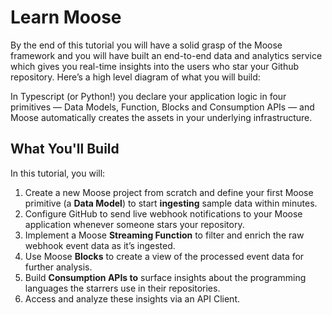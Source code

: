 
# Learn Moose

By the end of this tutorial you will have a solid grasp of the Moose framework and you will have built an end-to-end data and analytics service which gives you real-time insights into the users who star your Github repository. Here’s a high level diagram of what you will build:

<ZoomImg src="/GH-highlevel.png" />

In Typescript (or Python!) you declare your application logic in four primitives — Data Models, Function, Blocks and Consumption APIs — and Moose automatically creates the assets in your underlying infrastructure.

## What You'll Build

In this tutorial, you will:

1. Create a new Moose project from scratch and define your first Moose primitive (a **Data Model**) to start **ingesting** sample data within minutes.
2. Configure GitHub to send live webhook notifications to your Moose application whenever someone stars your repository.
3. Implement a Moose **Streaming Function** to filter and enrich the raw webhook event data as it’s ingested.
4. Use Moose **Blocks** to create a view of the processed event data for further analysis.
5. Build **Consumption APIs to** surface insights about the programming languages the starrers use in their repositories.
6. Access and analyze these insights via an API Client.

<br />
<ZoomImg src="/GH-overview-detailed.png" />

